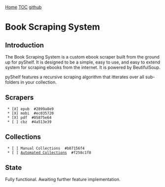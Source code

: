[[index|Home]] [[TOC]] [[https://github.com/th3r00t/pyShelf.git|github]]
= Book Scraping System =
== Introduction ==

The Book Scraping System is a custom ebook scraper built from the ground up
for pyShelf. It is designed to be a simple, easy to use, and easy to extend
system for scraping ebooks from the internet. It is powered by BeutifulSoup.

pyShelf features a recursive scraping algorithm that itterates over all
sub-folders in your collection.

== Scrapers ==
  * [X] epub  #2899a8e9
  * [X] mobi  #ec035720
  * [X] pdf  #05875e64
  * [ ] cbz  #4a513e39

== Collections ==
  * [ ] Manual Collections  #b07156f4
  * [ ] [[Automated Collections]]  #f258c1f8

== State ==

Fully functional.
Awaiting further feature implementation.
